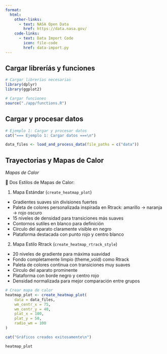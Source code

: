 ```yaml
---
format:
  html:
    other-links:
      - text: NASA Open Data
        href: https://data.nasa.gov/
    code-links:
      - text: Data Import Code
        icon: file-code
        href: data-import.py
---
```


## Cargar libreríás y funciones

```r
# Cargar librerías necesarias
library(dplyr)
library(ggplot2)

# Cargar funciones
source("./app/functions.R")
```


## Cargar y procesar datos

```r
# Ejemplo 1: Cargar y procesar datos
cat("=== Ejemplo 1: Cargar datos ===\n")

data_files <- load_and_process_data(file_paths = c("data"))
```

## Trayectorias y Mapas de Calor

*Mapas de Calor*

🎨 Dos Estilos de Mapas de Calor:

1. Mapa Estándar (`create_heatmap_plot`)

- Gradientes suaves sin divisiones fuertes
- Paleta de colores personalizada inspirada en Rtrack: amarillo → naranja → rojo oscuro
- 15 niveles de densidad para transiciones más suaves
- Contornos sutiles en blanco para definición
- Círculo del aparato claramente visible en negro
- Plataforma destacada con punto rojo y centro blanco

2. Mapa Estilo Rtrack (`create_heatmap_rtrack_style`)

- 20 niveles de gradiente para máxima suavidad
- Fondo completamente limpio (theme_void) como Rtrack
- Paleta de colores continua con transiciones muy suaves
- Círculo del aparato prominente
- Plataforma con borde negro y centro rojo
- Densidad normalizada para mejor comparación entre grupos

```r
# Crear mapa de calor
heatmap_plot <- create_heatmap_plot(
    data = data_files,
    wm_centr_x = 75,
    wm_centr_y = 40,
    plat_x = 100,
    plat_y = 50,
    radio_wm = 100
)

cat("Gráficos creados exitosamente\n")

heatmap_plot
```